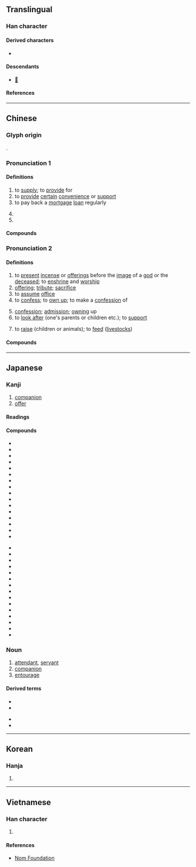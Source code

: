 {{character info}}
==Translingual==

===Han character===
{{Han char|rn=9|rad=人|as=06|sn=8|four=24281|canj=OTC|ids=⿰亻共}}

====Derived characters====
* {{l|mul|[[䣏]], [[𥯏]], [[𧨻]]}}

====Descendants====
* [[𛀮]]

====References====
{{Han ref|kx=0102.160|dkj=00605|dj=0216.140|hdz=10144.040|uh=4F9B}}

----

==Chinese==
{{zh-forms|alt=共,龔-to supply}}

===Glyph origin===
{{Han etym}}
{{Han compound|人|alt1=亻|t1=person|共|ls=psc|c1=s|c2=p}}.

===Pronunciation 1===
{{zh-pron
|m=gōng,gòng,2nb=common mispronunciation
|m-s=
|c=gung1
|c-t=
|g=
|h=pfs=kiûng;gd=giung1
|j=
|mb=
|md=gṳ̆ng
|mn=tw,xm,zz:keng/kiong
|mn_note=keng - vernacular; kiong - literary
|mn-t=gêng1
|w=1kon
|x=
|mc=1
|oc=1,1
|cat=v,pn
}}

====Definitions====
{{zh-hanzi}}

# to [[supply]]; to [[provide]] for
# to [[provide]] [[certain]] [[convenience]] or [[support]]
# to pay back a [[mortgage]] [[loan]] regularly
#: {{zh-x|供 樓|to '''pay''' a housing mortgage|C}}
# {{zh-alt-form|恭|to [[respect]]}}
# {{surname|zh}}

====Compounds====
{{zh-der|fold=1|供膳甘肥|供需失調|供給|供電|供應商|供用|供需|供需失衡|供過於求|供食|供銷員|供電系統|供不應求|供不上|供水|供求|供張|供銷|求過於供|提供|產供銷|供氧|氧供}}

===Pronunciation 2===
{{zh-pron
|m=gòng,gōng
|m_note=gōng - Taiwan standard for “to confess; confession”, and Mainland standard for “to look after”. In actual usage, however, the two pronunciations are often confused
|c=gung3
|h=pfs=kiûng/kiung;gd=giung4
|md=gé̤ṳng
|mn=ml:kiòng/kèng
|mn_note=kiòng - literary; kèng - vernacular
|mn-t=gong3/gêng1
|mn-t_note=gêng1 - alternative reading
|w=2jion,2kon
|w_note=2jion - vernacular; 2kon - literary
|mc=2
|oc=n,2
|cat=v,n
}}

====Definitions====
{{zh-hanzi}}

# to [[present]] [[incense]] or [[offerings]] before the [[image]] of a [[god]] or the [[deceased]]; to [[enshrine]] and [[worship]]
# [[offering]]; [[tribute]]; [[sacrifice]]
# to [[assume]] [[office]]
# to [[confess]]; to [[own up]]; to make a [[confession]] of
#: {{zh-x|供述|to confess (in an interrogation)}}
# [[confession]]; [[admission]]; [[owning]] up
# to [[look after]] (one's parents or children etc.); to [[support]]
# {{lb|zh|Hakka}} to [[raise]] (children or animals); to [[feed]] ([[livestock]]s)
#: {{zh-x|供 豬仔|to '''feed''' pigs|tr='''giung4''' zu1 ê3|H-MX}}

====Compounds====
{{zh-der|fold=1|供奠|供花|供應|供茶|供客|供獻|供桌|供品|供床|供果|不供|上供|供養|供尖|供佛|供事|供月兒|供碗|供職|供奉|明伙畫供|炸供|擺供|打供太保|打供|煙雲供養|齋供|香花供養|蜜供|供述|供狀|供過|供攀|供稱|供詞|訊供|自供狀|錄供|逼供|供招|供承|供認|口供|供吐|串供|畫供|攀供|投供|招供|親供|翻供|筆供}}

{{zh-cat|Elementary}}

----

==Japanese==

===Kanji===
{{ja-kanji|grade=6|rs=人06}}

# [[companion]]
# [[offer]]

====Readings====
{{ja-readings
|goon=く
|kanon=きょう<きよう
|kanyoon=ぐ
|kun=そな-える, とも-
}}

====Compounds====
{{top2}}
* {{ja-r|供え物|そなえもの|[[offering]] to [[gods]]}}
* {{ja-r|供%物|く%もつ|[[offering]] to [[gods]]}}
* {{ja-r|供%宴|きょう%えん|[[banquet]]}}
* {{ja-r|供%応|きょう%おう|[[treating]] to [[dinner]]}}
* {{ja-r|供%花|きょう%か|floral offering}}
* {{ja-r|供%犠|く%ぎ|[[animal]] [[sacrifice]]}}
* {{ja-r|供%給|きょう%きゅう|[[supply]]}}
* {{ja-r|供%血|きょう%けつ|[[blood]] [[donation]]}}
* {{ja-r|供%御|く%ご|emperor's meal}}
* {{ja-r|供%祭|ぐ%さい|[[offering]]}}
* {{ja-r|供%出|きょう%しゅつ|[[delivery]]}}
* {{ja-r|供%述|きょう%じゅつ|[[affidavit]]}}
* {{ja-r|供%進|ぐ%しん|[[giving]] an [[offering]]}}
* {{ja-r|供%人|とも%びと|[[companion]]}}
* {{ja-r|供%勢|とも%ぜい|[[servant]]}}
* {{ja-r|供%託|きょう%たく|[[deposit]]}}
{{mid2}}
* {{ja-r|供%米|きょう%まい|[[rice]] [[delivered]] to the [[government]]}}
* {{ja-r|供%奉|ぐ%ぶ|[[accompanying]]}}
* {{ja-r|供%与|きょう%よ|[[provision]]}}
* {{ja-r|供%用|きょう%よう|[[offer]] for use}}
* {{ja-r|供%養|く%よう|[[memorial]] [[service]]}}
* {{ja-r|供%覧|きょう%らん|[[display]]}}
* {{ja-r|供%料|きょう%りょう|[[offering]]}}
* {{ja-r|口%供|こう%きょう|[[affidavit]]}}
* {{ja-r|自%供|じ%きょう|[[confession]]}}
* {{ja-r|節%供|せっ%く|[[seasonal]] [[festival]]}}
* {{ja-r|提%供|てい%きょう|[[providing]]}}
* {{ja-r|私%供|わたし%ども|[[we]]}}
* {{ja-r|初%節%供|はつ%ぜっ%く}}
* {{ja-r|子%供|こ%ども|[[child]]}}
* {{ja-r|試%供%品|し%きょう%ひん|[[free]] [[sample]]}}
{{bottom}}

{{ja-kanjitab|とも|yomi=k}}

===Noun===
{{ja-noun|とも}}

# [[attendant]], [[servant]]
# [[companion]]
# [[entourage]]

====Derived terms====
{{der-top}}
* {{ja-r|人%身 御%供|ひと%み ご%くう|[[human sacrifice]]}}
* {{ja-r|供%回り|とも%まわり}}
{{der-mid}}
* {{ja-r|供%待ち|とも%まち|attendant's [[waiting room]]}}
* {{ja-r|供%揃い|とも%ぞろい|[[attendants]]}}
{{der-bottom}}

----

==Korean==

===Hanja===
{{ko-hanja|공}}

# {{rfdef|ko|sort=人06}}

----

==Vietnamese==

===Han character===
{{vi-readings|reading=[[cung]], [[cúng]], [[củng]], [[cũng]]|rs=人06}}

# {{rfdef|vi|sort=人06}}

====References====
* [http://nomfoundation.org/common/nom_details.php?codepoint=4f9b Nom Foundation]